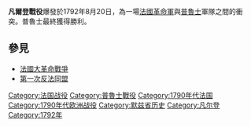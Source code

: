 {{for|1916年的凡爾登戰役|凡爾登戰役}}
{{for|1917年的凡爾登戰役|第二次凡爾登戰役}}
{{Infobox Military Conflict
|conflict=凡爾登戰役
|partof=[[法國大革命戰爭|法國大革命戰爭]]
|image=
|caption=
|date=1792年8月20日
|place=[[凡爾登|凡爾登]]
|result=普魯士獲得最終的勝利
|combatant1={{flagicon|France}} [[法蘭西王國_(1791年－1792年)|法蘭西王國]]
|combatant2={{flagicon|Prussia|1750}} [[普魯士王國|普魯士王國]]
| commander1        = {{flagicon|Kingdom of the French}} {{le|尼古拉斯-約瑟夫·博勒佩爾|Nicolas-Joseph Beaurepaire|博勒佩爾上校}}{{KIA}}
| commander2        = {{flagicon|Prussia|1750}} [[卡爾·威廉·斐迪南_(不倫瑞克-沃爾芬比特爾)|卡爾·威廉·斐迪南]]
| strength1         = 4,000人
| strength2         = 40,000人
|casualties1=
|casualties2=
}}
{{Campaignbox First Coalition}}
'''凡爾登戰役'''爆發於1792年8月20日，為一場[[法國革命軍|法國革命軍]]與[[普魯士|普魯士]]軍隊之間的衝突。普魯士最終獲得勝利。

== 參見 ==
*[[法國大革命戰爭|法國大革命戰爭]]
*[[第一次反法同盟|第一次反法同盟]]

[[Category:法国战役|Category:法国战役]]
[[Category:普魯士戰役|Category:普魯士戰役]]
[[Category:1790年代法国|Category:1790年代法国]]
[[Category:1790年代欧洲战役|Category:1790年代欧洲战役]]
[[Category:默兹省历史|Category:默兹省历史]]
[[Category:凡尔登|Category:凡尔登]]
[[Category:1792年|Category:1792年]]
{{法國大革命}}